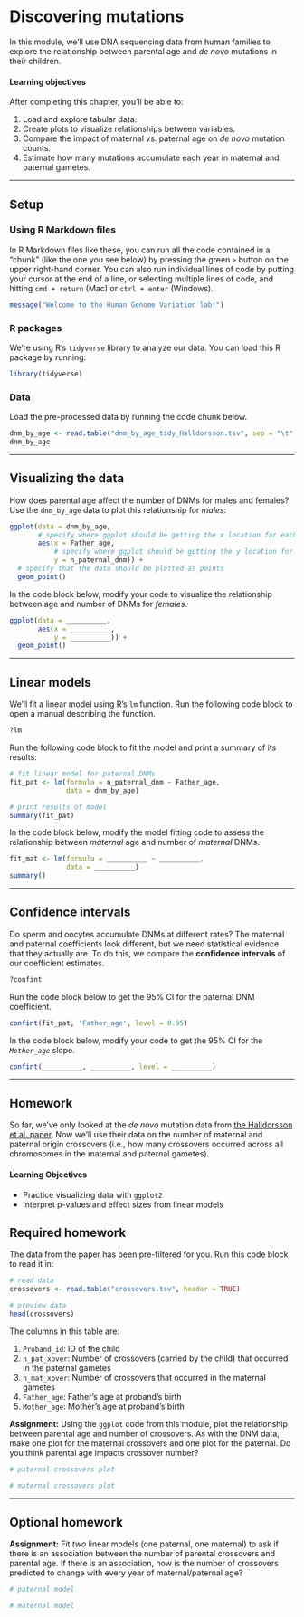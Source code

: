 # Discovering mutations

In this module, we'll use DNA sequencing data from human families to explore the relationship between parental age and *de novo* mutations in their children.

#### Learning objectives

After completing this chapter, you'll be able to:

1. Load and explore tabular data.
2. Create plots to visualize relationships between variables.
3. Compare the impact of maternal vs. paternal age on _de novo_ mutation counts.
3. Estimate how many mutations accumulate each year in maternal and paternal gametes.


***


## Setup

### Using R Markdown files

In R Markdown files like these, you can run all the code contained in a "chunk" (like the one you see below) by pressing the green `>` button on the upper right-hand corner. You can also run individual lines of code by putting your cursor at the end of a line, or selecting multiple lines of code, and hitting `cmd + return` (Mac) or `ctrl + enter` (Windows).

```r
message("Welcome to the Human Genome Variation lab!")
```


### R packages

We're using R's `tidyverse` library to analyze our data. You can load this R package by running:

```r
library(tidyverse)
```


### Data

Load the pre-processed data by running the code chunk below.

```r
dnm_by_age <- read.table("dnm_by_age_tidy_Halldorsson.tsv", sep = "\t", header = TRUE)
dnm_by_age
```


***


## Visualizing the data

How does parental age affect the number of DNMs for males and females? Use the `dnm_by_age` data to plot this relationship for _males_:

```r
ggplot(data = dnm_by_age,
       # specify where ggplot should be getting the x location for each data point
       aes(x = Father_age,
           # specify where ggplot should be getting the y location for each data point
           y = n_paternal_dnm)) +
  # specify that the data should be plotted as points
  geom_point()
```


In the code block below, modify your code to visualize the relationship between age and number of DNMs for _females_.

```r
ggplot(data = __________,
       aes(x = __________,
           y = __________)) +
  geom_point()
```


***


## Linear models

We'll fit a linear model using R's `lm` function. Run the following code block to open a manual describing the function.

```r
?lm
```

Run the following code block to fit the model and print a summary of its results:

```r
# fit linear model for paternal DNMs
fit_pat <- lm(formula = n_paternal_dnm ~ Father_age,
              data = dnm_by_age)

# print results of model
summary(fit_pat)
```

In the code block below, modify the model fitting code to assess the relationship between _maternal_ age and number of _maternal_ DNMs.

```r
fit_mat <- lm(formula = __________ ~ __________,
              data = __________)
summary()
```


***


## Confidence intervals

Do sperm and oocytes accumulate DNMs at different rates? The maternal and paternal coefficients look different, but we need statistical evidence that they actually are. To do this, we compare the **confidence intervals** of our coefficient estimates.

```r
?confint
```

Run the code block below to get the 95% CI for the paternal DNM coefficient.

```r
confint(fit_pat, 'Father_age', level = 0.95)
```

In the code block below, modify your code to get the 95% CI for the _`Mother_age`_ slope.

```r
confint(__________, __________, level = __________)
```


***


## Homework

So far, we've only looked at the _de novo_ mutation data from [the Halldorsson et al. paper](https://science.sciencemag.org/content/363/6425/eaau1043). Now we'll use their data on the number of maternal and paternal origin crossovers (i.e., how many crossovers occurred across all chromosomes in the maternal and paternal gametes).

#### Learning Objectives

* Practice visualizing data with `ggplot2`
* Interpret p-values and effect sizes from linear models


## Required homework

The data from the paper has been pre-filtered for you. Run this code block to read it in:

```r
# read data
crossovers <- read.table("crossovers.tsv", header = TRUE)

# preview data
head(crossovers)
```

The columns in this table are:

1. `Proband_id`: ID of the child
2. `n_pat_xover`: Number of crossovers (carried by the child) that occurred in the paternal gametes
3. `n_mat_xover`: Number of crossovers that occurred in the maternal gametes
4. `Father_age`: Father's age at proband's birth
5. `Mother_age`: Mother's age at proband's birth

**Assignment:** Using the `ggplot` code from this module, plot the relationship between parental age and number of crossovers. As with the DNM data, make one plot for the maternal crossovers and one plot for the paternal. Do you think parental age impacts crossover number?

```r
# paternal crossovers plot
```


```r
# maternal crossovers plot
```


***


## Optional homework

**Assignment:** Fit _two_ linear models (one paternal, one maternal) to ask if there is an association between the number of parental crossovers and parental age. If there is an association, how is the number of crossovers predicted to change with every year of maternal/paternal age?

```r
# paternal model
```


```r
# maternal model
```